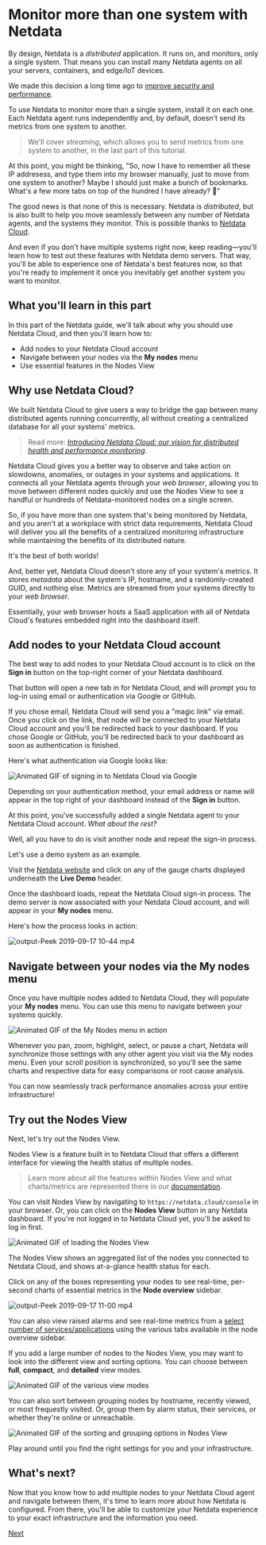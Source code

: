 # Monitor more than one system with Netdata

By design, Netdata is a _distributed_ application. It runs on, and monitors, only a single system. That means you can
install many Netdata agents on all your servers, containers, and edge/IoT devices.

We made this decision a long time ago to [improve security and performance](/tutorials/part-01/).

To use Netdata to monitor more than a single system, install it on each one. Each Netdata agent runs independently and,
by default, doesn't send its metrics from one system to another.

> We'll cover _streaming_, which allows you to send metrics from one system to another, in the last part of this 
> tutorial.

At this point, you might be thinking, "So, now I have to remember all these IP addresess, and type them into my browser
manually, just to move from one system to another? Maybe I should just make a bunch of bookmarks. What's a few more tabs
on top of the hundred I have already? 🤬"

The good news is that none of this is necessary. Netdata is _distributed_, but is also built to help you move seamlessly
between any number of Netdata agents, and the systems they monitor. This is possible thanks to [Netdata
Cloud](../netdata-cloud/README.md).

And even if you don't have multiple systems right now, keep reading—you'll learn how to test out these features with
Netdata demo servers. That way, you'll be able to experience one of Netdata's best features now, so that you're ready to
implement it once you inevitably get another system you want to monitor.

## What you'll learn in this part

In this part of the Netdata guide, we'll talk about why you should use Netdata Cloud, and then you'll learn how to:

-   Add nodes to your Netdata Cloud account 
-   Navigate between your nodes via the **My nodes** menu 
-   Use essential features in the Nodes View

## Why use Netdata Cloud?

We built Netdata Cloud to give users a way to bridge the gap between many distributed agents running concurrently, all
without creating a centralized database for all your systems' metrics.

> Read more: [_Introducing Netdata Cloud: our vision for distributed health and performance 
> monitoring_](https://blog.netdata.cloud/posts/netdata-cloud-announcement/).

Netdata Cloud gives you a better way to observe and take action on slowdowns, anomalies, or outages in your systems and
applications. It connects all your Netdata agents through your _web browser_, allowing you to move between different
nodes quickly and use the Nodes View to see a handful or hundreds of Netdata-monitored nodes on a single screen.

So, if you have more than one system that's being monitored by Netdata, and you aren't at a workplace with strict data
requirements, Netdata Cloud will deliver you all the benefits of a centralized monitoring infrastructure while
maintaining the benefits of its distributed nature.

It's the best of both worlds!

And, better yet, Netdata Cloud doesn't store any of your system's metrics. It stores _metadata_ about the system's IP,
hostname, and a randomly-created GUID, and nothing else. Metrics are streamed from your systems directly to your _web
browser_.

Essentially, your web browser hosts a SaaS application with all of Netdata Cloud's features embedded right into the
dashboard itself.

## Add nodes to your Netdata Cloud account

The best way to add nodes to your Netdata Cloud account is to click on the **Sign in** button on the top-right corner of
your Netdata dashboard.

That button will open a new tab in for Netdata Cloud, and will prompt you to log-in using email or authentication via
Google or GitHub.

If you chose email, Netdata Cloud will send you a "magic link" via email. Once you click on the link, that node will be
connected to your Netdata Cloud account and you'll be redirected back to your dashboard. If you chose Google or GitHub,
you'll be redirected back to your dashboard as soon as authentication is finished.

Here's what authentication via Google looks like:

![Animated GIF of signing in to Netdata Cloud via
Google](https://user-images.githubusercontent.com/1153921/65063750-bb460b00-d933-11e9-934c-b17e2b18f37c.gif)

Depending on your authentication method, your email address or name will appear in the top right of your dashboard
instead of the **Sign in** button.

At this point, you've successfully added a single Netdata agent to your Netdata Cloud account. _What about the rest?_

Well, all you have to do is visit another node and repeat the sign-in process.

Let's use a demo system as an example.

Visit the [Netdata website](https://www.netdata.cloud/#live-demo) and click on any of the gauge charts displayed
underneath the **Live Demo** header.

Once the dashboard loads, repeat the Netdata Cloud sign-in process. The demo server is now associated with your Netdata
Cloud account, and will appear in your **My nodes** menu.

Here's how the process looks in action:

![output-Peek 2019-09-17 10-44 mp4](https://user-images.githubusercontent.com/1153921/65066115-9d2ed980-d938-11e9-83c5-8127886dbe11.gif)

## Navigate between your nodes via the My nodes menu

Once you have multiple nodes added to Netdata Cloud, they will populate your **My nodes** menu. You can use this menu to
navigate between your systems quickly.

![Animated GIF of the My Nodes menu in
action](https://user-images.githubusercontent.com/1153921/65066485-483f9300-d939-11e9-87d0-b4718cb8122a.gif)

Whenever you pan, zoom, highlight, select, or pause a chart, Netdata will synchronize those settings with any other
agent you visit via the My nodes menu. Even your scroll position is synchronized, so you'll see the same charts and
respective data for easy comparisons or root cause analysis.

You can now seamlessly track performance anomalies across your entire infrastructure!

## Try out the Nodes View

Next, let's try out the Nodes View.

Nodes View is a feature built in to Netdata Cloud that offers a different interface for viewing the health status of
multiple nodes.

> Learn more about all the features within Nodes View and what charts/metrics are represented there in our
> [documentation](../netdata-cloud/nodes-view.md).

You can visit Nodes View by navigating to `https://netdata.cloud/console` in your browser. Or, you can click on the
**Nodes View** button in any Netdata dashboard. If you're not logged in to Netdata Cloud yet, you'll be asked to log in
first.

![Animated GIF of loading the Nodes View](https://user-images.githubusercontent.com/1153921/65066750-d7e54180-d939-11e9-9415-a8556ed99a02.gif)

The Nodes View shows an aggregated list of the nodes you connected to Netdata Cloud, and shows at-a-glance health status
for each.

Click on any of the boxes representing your nodes to see real-time, per-second charts of essential metrics in the **Node
overview** sidebar.

![output-Peek 2019-09-17 11-00 mp4](https://user-images.githubusercontent.com/1153921/65067327-192a2100-d93b-11e9-9824-80e142ac62c5.gif)

You can also view raised alarms and see real-time metrics from a [select number of
services/applications](../netdata-cloud/nodes-view/#services-available-in-the-nodes-view) using the various tabs
available in the node overview sidebar.

If you add a large number of nodes to the Nodes View, you may want to look into the different view and sorting options.
You can choose between **full**, **compact**, and **detailed** view modes.

![Animated GIF of the various view modes](https://user-images.githubusercontent.com/1153921/65068318-4bd51900-d93d-11e9-8720-b3bd76809d16.gif)

You can also sort between grouping nodes by hostname, recently viewed, or most frequestly visited. Or, group them by
alarm status, their services, or whether they're online or unreachable.

![Animated GIF of the sorting and grouping options in Nodes View](https://user-images.githubusercontent.com/1153921/65068421-7b842100-d93d-11e9-8a9a-e2afb06a99f6.gif)

Play around until you find the right settings for you and your infrastructure.

## What's next?

Now that you know how to add multiple nodes to your Netdata Cloud agent and navigate between them, it's time to learn
more about how Netdata is configured. From there, you'll be able to customize your Netdata experience to your exact
infrastructure and the information you need.

[Next](part-04/)
